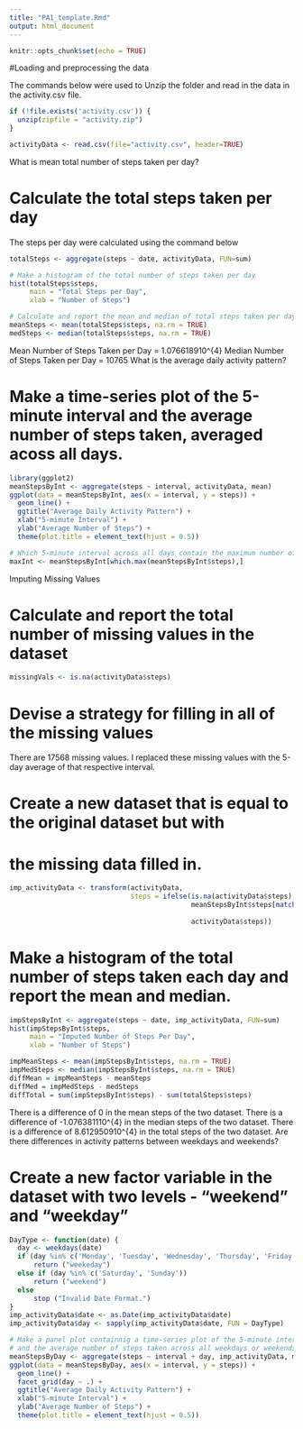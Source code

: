 ---
title: "PA1_template.Rmd"
output: html_document
---

```{r setup, include=FALSE}
knitr::opts_chunk$set(echo = TRUE)
```


#Loading and preprocessing the data

The commands below were used to Unzip the folder and read in the data in the activity.csv file.

```{r}
if (!file.exists('activity.csv')) {
  unzip(zipfile = "activity.zip")
}

activityData <- read.csv(file="activity.csv", header=TRUE)
```

What is mean total number of steps taken per day?

# Calculate the total steps taken per day

The steps per day were calculated using the command below
```{r}
totalSteps <- aggregate(steps ~ date, activityData, FUN=sum)

# Make a histogram of the total number of steps taken per day
hist(totalSteps$steps,
     main = "Total Steps per Day",
     xlab = "Number of Steps")

# Calculate and report the mean and median of total steps taken per day
meanSteps <- mean(totalSteps$steps, na.rm = TRUE)
medSteps <- median(totalSteps$steps, na.rm = TRUE)
```
Mean Number of Steps Taken per Day = 1.076618910^{4}
Median Number of Steps Taken per Day = 10765
What is the average daily activity pattern?

# Make a time-series plot of the 5-minute interval and the average number of steps taken, averaged acoss all days.

```{r}
library(ggplot2)
meanStepsByInt <- aggregate(steps ~ interval, activityData, mean)
ggplot(data = meanStepsByInt, aes(x = interval, y = steps)) +
  geom_line() +
  ggtitle("Average Daily Activity Pattern") +
  xlab("5-minute Interval") +
  ylab("Average Number of Steps") +
  theme(plot.title = element_text(hjust = 0.5))

# Which 5-minute interval across all days contain the maximum number of steps
maxInt <- meanStepsByInt[which.max(meanStepsByInt$steps),]
```

Imputing Missing Values

# Calculate and report the total number of missing values in the dataset
```{r}
missingVals <- is.na(activityData$steps)
```
# Devise a strategy for filling in all of the missing values

There are 17568 missing values. I replaced these missing values with the 5-day average of that respective interval.

# Create a new dataset that is equal to the original dataset but with 
# the missing data filled in.
```{r}
imp_activityData <- transform(activityData,
                              steps = ifelse(is.na(activityData$steps),
                                             meanStepsByInt$steps[match(activityData$interval, 
                                                                        meanStepsByInt$interval)],
                                             activityData$steps))
```

# Make a histogram of the total number of steps taken each day and report the mean and median.
```{r}
impStepsByInt <- aggregate(steps ~ date, imp_activityData, FUN=sum)
hist(impStepsByInt$steps,
     main = "Imputed Number of Steps Per Day",
     xlab = "Number of Steps")

impMeanSteps <- mean(impStepsByInt$steps, na.rm = TRUE)
impMedSteps <- median(impStepsByInt$steps, na.rm = TRUE)
diffMean = impMeanSteps - meanSteps
diffMed = impMedSteps - medSteps
diffTotal = sum(impStepsByInt$steps) - sum(totalSteps$steps)
```

There is a difference of 0 in the mean steps of the two dataset. There is a difference of -1.076381110^{4} in the median steps of the two dataset. There is a difference of 8.612950910^{4} in the total steps of the two dataset.
Are there differences in activity patterns between weekdays and weekends?

# Create a new factor variable in the dataset with two levels - "weekend" and "weekday"
```{r}
DayType <- function(date) {
  day <- weekdays(date)
  if (day %in% c('Monday', 'Tuesday', 'Wednesday', 'Thursday', 'Friday'))
      return ("weekeday")
  else if (day %in% c('Saturday', 'Sunday'))
      return ("weekend")
  else
      stop ("Invalid Date Format.")
}
imp_activityData$date <- as.Date(imp_activityData$date)
imp_activityData$day <- sapply(imp_activityData$date, FUN = DayType)

# Make a panel plot containnig a time-series plot of the 5-minute interval
# and the average number of steps taken across all weekdays or weekends
meanStepsByDay <- aggregate(steps ~ interval + day, imp_activityData, mean)
ggplot(data = meanStepsByDay, aes(x = interval, y = steps)) + 
  geom_line() +
  facet_grid(day ~ .) +
  ggtitle("Average Daily Activity Pattern") +
  xlab("5-minute Interval") +
  ylab("Average Number of Steps") +
  theme(plot.title = element_text(hjust = 0.5))
```